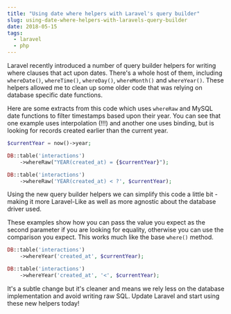 ---
title: "Using date where helpers with Laravel's query builder"
slug: using-date-where-helpers-with-laravels-query-builder
date: 2018-05-15
tags:
  - laravel
  - php
---

Laravel recently introduced a number of query builder helpers for writing where clauses that act upon dates. There's a whole host of them, including `whereDate()`, `whereTime()`, `whereDay()`, `whereMonth()` and `whereYear()`. These helpers allowed me to clean up some older code that was relying on database specific date functions.

Here are some extracts from this code which uses `whereRaw` and MySQL date functions to filter timestamps based upon their year. You can see that one example uses interpolation (!!!) and another one uses binding, but is looking for records created earlier than the current year.

```php
$currentYear = now()->year;

DB::table('interactions')
    ->whereRaw("YEAR(created_at) = {$currentYear}");

DB::table('interactions')
    ->whereRaw('YEAR(created_at) < ?', $currentYear);
```

Using the new query builder helpers we can simplify this code a little bit - making it more Laravel-Like as well as more agnostic about the database driver used.

These examples show how you can pass the value you expect as the second parameter if you are looking for equality, otherwise you can use the comparison you expect. This works much like the base `where()` method.

```php
DB::table('interactions')
    ->whereYear('created_at', $currentYear);

DB::table('interactions')
    ->whereYear('created_at', '<', $currentYear);
```

It's a subtle change but it's cleaner and means we rely less on the database implementation and avoid writing raw SQL. Update Laravel and start using these new helpers today!
